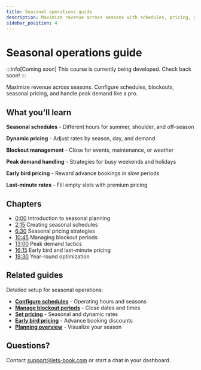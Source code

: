 ```yaml
---
title: Seasonal operations guide
description: Maximize revenue across seasons with schedules, pricing, and demand management
sidebar_position: 4
---
```



# Seasonal operations guide

:::info[Coming soon]
This course is currently being developed. Check back soon!
:::

<YoutubeVideoPlayer videoId="VIDEO_ID_HERE" title="Seasonal operations guide" />

Maximize revenue across seasons. Configure schedules, blockouts, seasonal pricing, and handle peak demand like a pro.

## What you'll learn

**Seasonal schedules** - Different hours for summer, shoulder, and off-season

**Dynamic pricing** - Adjust rates by season, day, and demand

**Blockout management** - Close for events, maintenance, or weather

**Peak demand handling** - Strategies for busy weekends and holidays

**Early bird pricing** - Reward advance bookings in slow periods

**Last-minute rates** - Fill empty slots with premium pricing

## Chapters

- [0:00](https://www.youtube.com/watch?v=VIDEO_ID_HERE&t=0s) Introduction to seasonal planning
- [2:15](https://www.youtube.com/watch?v=VIDEO_ID_HERE&t=135s) Creating seasonal schedules
- [6:30](https://www.youtube.com/watch?v=VIDEO_ID_HERE&t=390s) Seasonal pricing strategies
- [10:45](https://www.youtube.com/watch?v=VIDEO_ID_HERE&t=645s) Managing blockout periods
- [13:00](https://www.youtube.com/watch?v=VIDEO_ID_HERE&t=780s) Peak demand tactics
- [16:15](https://www.youtube.com/watch?v=VIDEO_ID_HERE&t=975s) Early bird and last-minute pricing
- [19:30](https://www.youtube.com/watch?v=VIDEO_ID_HERE&t=1170s) Year-round optimization

## Related guides

Detailed setup for seasonal operations:

- **[Configure schedules](/guides/settings/rental-schedules)** - Operating hours and seasons
- **[Manage blockout periods](/guides/day-to-day/blockout-periods)** - Close dates and times
- **[Set pricing](/guides/settings/rental-pricing)** - Seasonal and dynamic rates
- **[Early bird pricing](/guides/boost-revenue/set-early-bird-and-last-minute-pricing)** - Advance booking discounts
- **[Planning overview](/guides/day-to-day/planning-overview)** - Visualize your season

## Questions?

Contact [support@lets-book.com](mailto:support@lets-book.com) or start a chat in your dashboard.
